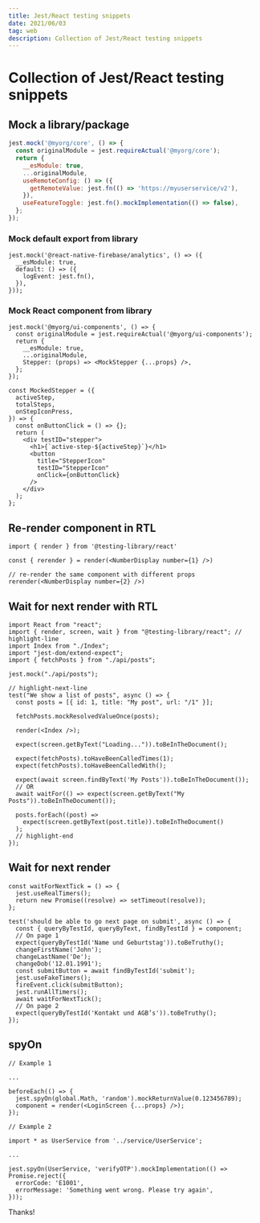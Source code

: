 ```yaml
---
title: Jest/React testing snippets
date: 2021/06/03
tag: web
description: Collection of Jest/React testing snippets
---
```


# Collection of Jest/React testing snippets


## Mock a library/package

```jsx
jest.mock('@myorg/core', () => {
  const originalModule = jest.requireActual('@myorg/core');
  return {
    __esModule: true,
    ...originalModule,
    useRemoteConfig: () => ({
      getRemoteValue: jest.fn(() => 'https://myuserservice/v2'),
    }),
    useFeatureToggle: jest.fn().mockImplementation(() => false),
  };
});
```

### Mock default export from library

```
jest.mock('@react-native-firebase/analytics', () => ({
  __esModule: true,
  default: () => ({
    logEvent: jest.fn(),
  }),
}));
```


### Mock React component from library

```
jest.mock('@myorg/ui-components', () => {
  const originalModule = jest.requireActual('@myorg/ui-components');
  return {
    __esModule: true,
    ...originalModule,
    Stepper: (props) => <MockStepper {...props} />,
  };
});

const MockedStepper = ({
  activeStep,
  totalSteps,
  onStepIconPress,
}) => {
  const onButtonClick = () => {};
  return (
    <div testID="stepper">
      <h1>{`active-step-${activeStep}`}</h1>
      <button
        title="StepperIcon"
        testID="StepperIcon"
        onClick={onButtonClick}
      />
    </div>
  );
};
```

## Re-render component in RTL

```
import { render } from '@testing-library/react'

const { rerender } = render(<NumberDisplay number={1} />)

// re-render the same component with different props
rerender(<NumberDisplay number={2} />)
```


## Wait for next render with RTL

```
import React from "react";
import { render, screen, wait } from "@testing-library/react"; // highlight-line
import Index from "./Index";
import "jest-dom/extend-expect";
import { fetchPosts } from "./api/posts";

jest.mock("./api/posts");

// highlight-next-line
test("We show a list of posts", async () => {
  const posts = [{ id: 1, title: "My post", url: "/1" }];

  fetchPosts.mockResolvedValueOnce(posts);
  
  render(<Index />);
  
  expect(screen.getByText("Loading...")).toBeInTheDocument();
  
  expect(fetchPosts).toHaveBeenCalledTimes(1);
  expect(fetchPosts).toHaveBeenCalledWith();

  expect(await screen.findByText('My Posts')).toBeInTheDocument());
  // OR
  await waitFor(() => expect(screen.getByText("My Posts")).toBeInTheDocument());
  
  posts.forEach((post) =>
    expect(screen.getByText(post.title)).toBeInTheDocument()
  );
  // highlight-end
});

```


## Wait for next render

```
const waitForNextTick = () => {
  jest.useRealTimers();
  return new Promise((resolve) => setTimeout(resolve));
};

test('should be able to go next page on submit', async () => {
  const { queryByTestId, queryByText, findByTestId } = component;
  // On page 1
  expect(queryByTestId('Name und Geburtstag')).toBeTruthy();
  changeFirstName('John');
  changeLastName('De');
  changeDob('12.01.1991');
  const submitButton = await findByTestId('submit');
  jest.useFakeTimers();
  fireEvent.click(submitButton);
  jest.runAllTimers();
  await waitForNextTick();
  // On page 2
  expect(queryByTestId('Kontakt und AGB’s')).toBeTruthy();
});
```

## spyOn

```
// Example 1

...

beforeEach(() => {
  jest.spyOn(global.Math, 'random').mockReturnValue(0.123456789);
  component = render(<LoginScreen {...props} />);
});

// Example 2

import * as UserService from '../service/UserService';

...

jest.spyOn(UserService, 'verifyOTP').mockImplementation(() => Promise.reject({
  errorCode: 'E1001',
  errorMessage: 'Something went wrong. Please try again',
}));

```

Thanks!